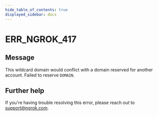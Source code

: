 ```yaml
---
hide_table_of_contents: true
displayed_sidebar: docs
---
```



# ERR_NGROK_417

## Message

This wildcard domain would conflict with a domain reserved for another account. Failed to reserve `DOMAIN`.

<ErrorDetails error="err_ngrok_417" />

## Further help

If you're having trouble resolving this error, please reach out to [support@ngrok.com](mailto:support@ngrok.com?subject=Help%20with%20ERR_NGROK_417).
